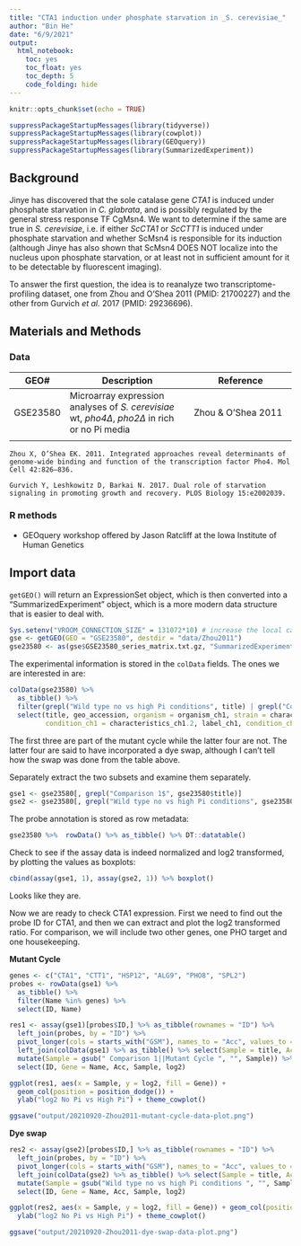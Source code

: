 ```yaml
---
title: "CTA1 induction under phosphate starvation in _S. cerevisiae_"
author: "Bin He"
date: "6/9/2021"
output: 
  html_notebook:
    toc: yes
    toc_float: yes
    toc_depth: 5
    code_folding: hide
---
```


```r
knitr::opts_chunk$set(echo = TRUE)
```

```r
suppressPackageStartupMessages(library(tidyverse))
suppressPackageStartupMessages(library(cowplot))
suppressPackageStartupMessages(library(GEOquery))
suppressPackageStartupMessages(library(SummarizedExperiment))
```

## Background

Jinye has discovered that the sole catalase gene _CTA1_ is induced under phosphate starvation in _C. glabrata_, and is possibly regulated by the general stress response TF CgMsn4. We want to determine if the same are true in _S. cerevisiae_, i.e. if either _ScCTA1_ or _ScCTT1_ is induced under phosphate starvation and whether ScMsn4 is responsible for its induction (although Jinye has also shown that ScMsn4 DOES NOT localize into the nucleus upon phosphate starvation, or at least not in sufficient amount for it to be detectable by fluorescent imaging).

To answer the first question, the idea is to reanalyze two transcriptome-profiling dataset, one from Zhou and O'Shea 2011 (PMID: 21700227) and the other from Gurvich _et al._ 2017 (PMID: 29236696).

## Materials and Methods

### Data

| GEO# | Description | Reference |
| ---- | ----------- | --------- |
| GSE23580 | Microarray expression analyses of _S. cerevisiae_ wt, _pho4∆_, _pho2∆_ in rich or no Pi media | Zhou & O'Shea 2011 |
| | |

    Zhou X, O’Shea EK. 2011. Integrated approaches reveal determinants of genome-wide binding and function of the transcription factor Pho4. Mol Cell 42:826–836.
 
    Gurvich Y, Leshkowitz D, Barkai N. 2017. Dual role of starvation signaling in promoting growth and recovery. PLOS Biology 15:e2002039.

### R methods

- GEOquery workshop offered by Jason Ratcliff at the Iowa Institute of Human Genetics

## Import data

`getGEO()` will return an ExpressionSet object, which is then converted into a "SummarizedExperiment" object, which is a more modern data structure that is easier to deal with.
```r
Sys.setenv("VROOM_CONNECTION_SIZE" = 131072*10) # increase the local cache size
gse <- getGEO(GEO = "GSE23580", destdir = "data/Zhou2011")
gse23580 <- as(gse$GSE23580_series_matrix.txt.gz, "SummarizedExperiment")
```

The experimental information is stored in the `colData` fields. The ones we are interested in are:
```r
colData(gse23580) %>% 
  as_tibble() %>%
  filter(grepl("Wild type no vs high Pi conditions", title) | grepl("Comparison 1$", title)) %>% 
  select(title, geo_accession, organism = organism_ch1, strain = characteristics_ch1, 
         condition_ch1 = characteristics_ch1.2, label_ch1, condition_ch2 = characteristics_ch2.2, label_ch2)
```

The first three are part of the mutant cycle while the latter four are not. The latter four are said to have incorporated a dye swap, although I can't tell how the swap was done from the table above.

Separately extract the two subsets and examine them separately.
```r
gse1 <- gse23580[, grepl("Comparison 1$", gse23580$title)]
gse2 <- gse23580[, grepl("Wild type no vs high Pi conditions", gse23580$title)]
```

The probe annotation is stored as row metadata:
```r
gse23580 %>%  rowData() %>% as_tibble() %>% DT::datatable()
```

Check to see if the assay data is indeed normalized and log2 transformed, by plotting the values as boxplots:
```r
cbind(assay(gse1, 1), assay(gse2, 1)) %>% boxplot()
```
Looks like they are.

Now we are ready to check CTA1 expression. First we need to find out the probe ID for CTA1, and then we can extract and plot the log2 transformed ratio. For comparison, we will include two other genes, one PHO target and one housekeeping.

**Mutant Cycle**
```r
genes <- c("CTA1", "CTT1", "HSP12", "ALG9", "PHO8", "SPL2")
probes <- rowData(gse1) %>% 
  as_tibble() %>% 
  filter(Name %in% genes) %>% 
  select(ID, Name)

res1 <- assay(gse1)[probes$ID,] %>% as_tibble(rownames = "ID") %>% 
  left_join(probes, by = "ID") %>% 
  pivot_longer(cols = starts_with("GSM"), names_to = "Acc", values_to = "log2") %>% 
  left_join(colData(gse1) %>% as_tibble() %>% select(Sample = title, Acc = geo_accession), by = "Acc") %>% 
  mutate(Sample = gsub(" Comparison 1||Mutant Cycle ", "", Sample)) %>% 
  select(ID, Gene = Name, Acc, Sample, log2)

ggplot(res1, aes(x = Sample, y = log2, fill = Gene)) + 
  geom_col(position = position_dodge()) +
  ylab("log2 No Pi vs High Pi") + theme_cowplot()

ggsave("output/20210920-Zhou2011-mutant-cycle-data-plot.png")
```

**Dye swap**
```r
res2 <- assay(gse2)[probes$ID,] %>% as_tibble(rownames = "ID") %>% 
  left_join(probes, by = "ID") %>% 
  pivot_longer(cols = starts_with("GSM"), names_to = "Acc", values_to = "log2") %>% 
  left_join(colData(gse2) %>% as_tibble() %>% select(Sample = title, Acc = geo_accession), by = "Acc") %>% 
  mutate(Sample = gsub("Wild type no vs high Pi conditions ", "", Sample)) %>% 
  select(ID, Gene = Name, Acc, Sample, log2)

ggplot(res2, aes(x = Sample, y = log2, fill = Gene)) + geom_col(position = position_dodge()) +
  ylab("log2 No Pi vs High Pi") + theme_cowplot()

ggsave("output/20210920-Zhou2011-dye-swap-data-plot.png")
```